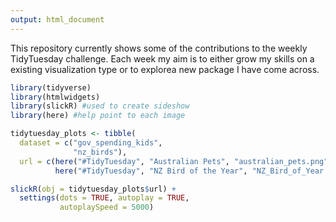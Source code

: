 ```yaml
---
output: html_document
---
```


This repository currently shows some of the contributions to the weekly TidyTuesday challenge. Each week my aim is to either grow my skills on a existing visualization type or to explorea new package I have come across. 

```r
library(tidyverse)
library(htmlwidgets)
library(slickR) #used to create sideshow
library(here) #help point to each image

```



```r

tidytuesday_plots <- tibble(
  dataset = c("gov_spending_kids",
              "nz_birds"),
  url = c(here("#TidyTuesday", "Australian Pets", "australian_pets.png"),
          here("#TidyTuesday", "NZ Bird of the Year", "NZ_Bird_of_Year.jpeg")))

slickR(obj = tidytuesday_plots$url) +
  settings(dots = TRUE, autoplay = TRUE,
           autoplaySpeed = 5000)

```

